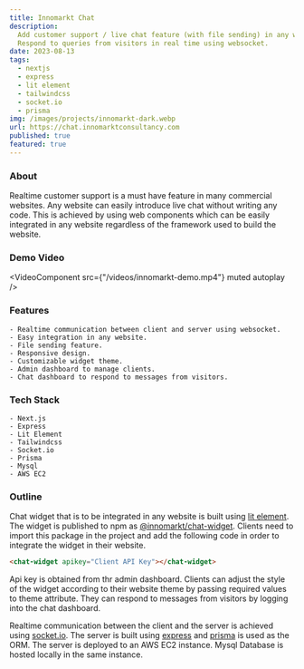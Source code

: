 ```yaml
---
title: Innomarkt Chat
description:
  Add customer support / live chat feature (with file sending) in any website using web components.
  Respond to queries from visitors in real time using websocket.
date: 2023-08-13
tags:
  - nextjs
  - express
  - lit element
  - tailwindcss
  - socket.io
  - prisma
img: /images/projects/innomarkt-dark.webp
url: https://chat.innomarktconsultancy.com
published: true
featured: true
---
```



### About

Realtime customer support is a must have feature in many commercial websites. Any website can easily introduce live
chat without writing any code. This is achieved by using web components which can be easily integrated in
any website regardless of the framework used to build the website.

### Demo Video

<VideoComponent src={"/videos/innomarkt-demo.mp4"} muted autoplay />

### Features

    - Realtime communication between client and server using websocket.
    - Easy integration in any website.
    - File sending feature.
    - Responsive design.
    - Customizable widget theme.
    - Admin dashboard to manage clients.
    - Chat dashboard to respond to messages from visitors.

### Tech Stack

    - Next.js
    - Express
    - Lit Element
    - Tailwindcss
    - Socket.io
    - Prisma
    - Mysql
    - AWS EC2

### Outline

Chat widget that is to be integrated in any website is built using [lit element](https://lit.dev/). The widget is published
to npm as [@innomarkt/chat-widget](https://www.npmjs.com/package/@innomarkt/chat-widget). Clients need to import this package in
the project and add the following code in order to integrate the widget in their website.

```html
<chat-widget apikey="Client API Key"></chat-widget>
```

Api key is obtained from thr admin dashboard. Clients can adjust the style of the widget according to their website theme by passing
required values to theme attribute. They can respond to messages from visitors by logging into the chat dashboard.

Realtime communication between the client and the server is achieved using [socket.io](https://socket.io/). The server is built
using [express](https://expressjs.com/) and [prisma](https://www.prisma.io/) is used as the ORM. The server is deployed to
an AWS EC2 instance. Mysql Database is hosted locally in the same instance.
